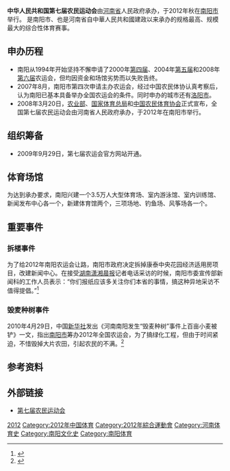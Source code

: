 '''中华人民共和国第七届农民运动会'''由[[河南省|河南省]]人民政府承办，于2012年秋在[[南阳市|南阳市]]举行。 是南阳市、也是河南省自中華人民共和國建政以来承办的规格最高、规模最大的综合性体育赛事。

== 申办历程 ==
*南阳从1994年开始坚持不懈申请了2000年[[中华人民共和国第四届农民运动会|第四届]]、2004年[[中华人民共和国第五届农民运动会|第五届]]和2008年[[中华人民共和国第六届农民运动会|第六届]]农运会，但均因资金和场馆劣势而以失败告终。
*2007年8月，南阳市第四次申请主办农运会，经过中国农民体协认真考察后，认为南阳已基本具备举办全国农运会的条件。同时申办的城市还有[[洛阳市|洛阳市]]。
*2008年3月20日，[[中华人民共和国农业部|农业部]]、[[国家体育总局|国家体育总局]]和[[中国农民体育协会|中国农民体育协会]]正式宣布，全国第七届农民运动会由河南省人民政府承办，于2012年在南阳市举行。

== 组织筹备 ==
*2009年9月29日，第七届农运会官方网站开通。

== 体育场馆 ==
为达到承办要求，南阳兴建一个3.5万人大型体育场、室内游泳馆、室内训练馆、新闻发布中心各一个，新建体育馆两个，三项场地、钓鱼场、风筝场各一个。

==重要事件==

===拆楼事件===
为了给2012年南阳农运会让路，南阳市政府决定拆掉康泰中央花园经济适用房项目，改建新闻中心。在接受[[湖南|湖南]][[潇湘晨报|潇湘晨报]]记者电话采访的时候，南阳市委宣传部新闻科的工作人员表示：“你们报纸应该多关注你们本省的事情，搞这种异地采访不值得提倡。”<ref>{{cite web|url=http://news.163.com/10/0423/02/64U07F0V0001124J.html|title=河南南阳在建经适房将拆迁 为农运会让道|access-date=2010-05-03|archive-url=https://web.archive.org/web/20100426231919/http://news.163.com/10/0423/02/64U07F0V0001124J.html|archive-date=2010-04-26|dead-url=yes}}</ref>

===毁麦种树事件===
2010年4月29日，中国[[新华社|新华社]]发出《河南南阳发生“毁麦种树”事件上百亩小麦被铲》一文，指出[[南阳市|南阳市]]筹办2012年全国农运会，为了搞绿化工程，但由于时间紧迫，不惜毁掉大片农田，引起农民的不满。<ref>{{cite web|url=http://news.163.com/10/0503/02/65NO91U90001124J.html|title=河南南阳为农运会毁千亩小麦 强租农民耕地30年|access-date=2010-05-03|archive-url=https://web.archive.org/web/20100506055935/http://news.163.com/10/0503/02/65NO91U90001124J.html|archive-date=2010-05-06|dead-url=yes}}</ref>

== 参考资料 ==
{{reflist}}

== 外部链接 ==
*[http://webarchive.loc.gov/all/20110122222210/http://www.ny2012.cn/ 第七届农民运动会]

{{中华人民共和国农民运动会}}

[[Category:中华人民共和国农民运动会|2012]]
[[Category:2012年中国体育|Category:2012年中国体育]]
[[Category:2012年綜合運動會|Category:2012年綜合運動會]]
[[Category:河南体育史|Category:河南体育史]]
[[Category:南阳文化史|Category:南阳文化史]]
[[Category:南阳体育|Category:南阳体育]]